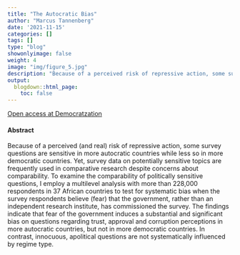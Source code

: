 ```yaml
---
title: "The Autocratic Bias"
author: "Marcus Tannenberg"
date: '2021-11-15'
categories: []
tags: []
type: "blog"
showonlyimage: false
weight: 4
image: "img/figure_5.jpg"
description: "Because of a perceived risk of repressive action, some survey questions are likely sensitive in more autocratic countries while less so in more democratic countries. This paper shows that to be the case across 36 African countries"
output:
  blogdown::html_page:
    toc: false
---
```


[Open access at Democratzation](https://www.tandfonline.com/doi/full/10.1080/13510347.2021.1981867)

#### Abstract

Because of a perceived (and real) risk of repressive action, some survey questions are sensitive in more autocratic countries while less so in more democratic countries. Yet, survey data on potentially sensitive topics are frequently used in comparative research despite concerns about comparability. To examine the comparability of politically sensitive questions, I employ a multilevel analysis with more than 228,000 respondents in 37 African countries to test for systematic bias when the survey respondents believe (fear) that the government, rather than an independent research institute, has commissioned the survey. The findings indicate that fear of the government induces a substantial and significant bias on questions regarding trust, approval and corruption perceptions in more autocratic countries, but not in more democratic countries. In contrast, innocuous, apolitical questions are not systematically influenced by regime type.
